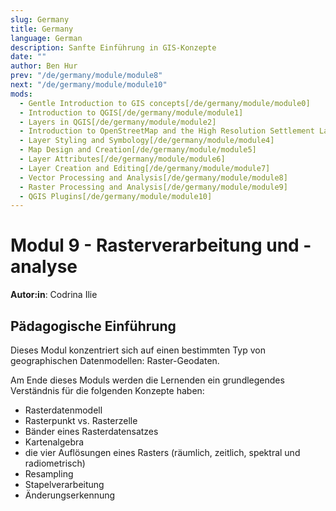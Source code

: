 ```yaml
---
slug: Germany
title: Germany
language: German
description: Sanfte Einführung in GIS-Konzepte
date: ""
author: Ben Hur
prev: "/de/germany/module/module8"
next: "/de/germany/module/module10"
mods:
  - Gentle Introduction to GIS concepts[/de/germany/module/module0]
  - Introduction to QGIS[/de/germany/module/module1]
  - Layers in QGIS[/de/germany/module/module2]
  - Introduction to OpenStreetMap and the High Resolution Settlement Layer (HRSL)[/de/germany/module/module3]
  - Layer Styling and Symbology[/de/germany/module/module4]
  - Map Design and Creation[/de/germany/module/module5]
  - Layer Attributes[/de/germany/module/module6]
  - Layer Creation and Editing[/de/germany/module/module7]
  - Vector Processing and Analysis[/de/germany/module/module8]
  - Raster Processing and Analysis[/de/germany/module/module9]
  - QGIS Plugins[/de/germany/module/module10]
---
```


# **Modul 9 - Rasterverarbeitung und -analyse**

**Autor:in**: Codrina Ilie

## Pädagogische Einführung

Dieses Modul konzentriert sich auf einen bestimmten Typ von geographischen Datenmodellen: Raster-Geodaten.

Am Ende dieses Moduls werden die Lernenden ein grundlegendes Verständnis für die folgenden Konzepte haben:

- Rasterdatenmodell
- Rasterpunkt vs. Rasterzelle
- Bänder eines Rasterdatensatzes
- Kartenalgebra
- die vier Auflösungen eines Rasters (räumlich, zeitlich, spektral und radiometrisch)
- Resampling
- Stapelverarbeitung
- Änderungserkennung
